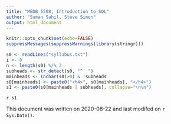 ```yaml
---
title: "MEDB 5508, Introduction to SQL"
author: "Suman Sahil, Steve Simon"
output: html_document
---
```


```r
knitr::opts_chunk$set(echo=FALSE)
suppressMessages(suppressWarnings(library(stringr)))
```

```r
s0 <- readLines("syllabus.txt")
i <- 0
n <- length(s0) %/% 3
subheads <- str_detect(s0, "^  ")
mainheads <- (nchar(s0)>0) & !subheads
s0[mainheads] <- paste0("<h4>", s0[mainheads], "</h4>")
s1 <- paste0(s0[mainheads | subheads], collapse="\n\n")
```

`r s1`


This document was written on 2020-08-22 and last modifed on `r Sys.Date()`.